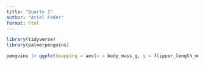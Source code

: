 ```yaml
---
title: "Quarto 1"
author: "Ariel Fader"
format: html
---
```


```r
library(tidyverse)
library(palmerpenguins)
```
```r
penguins |> ggplot(mapping = aes(x = body_mass_g, y = flipper_length_mm, color = species)) + geom_point() + labs(title = "Penguins Body Mass compared to Flipper Length", x = "Body Mass", y = "Flipper Length")
```

